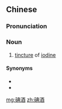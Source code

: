 ==Chinese==
{{zh-forms}}

===Pronunciation===
{{zh-pron
|m=diǎnjiǔ
|c=din2 zau2,din1 zau2
|mn=tián-chiú
|cat=n
}}

===Noun===
{{zh-noun}}

# [[tincture]] of [[iodine]]

====Synonyms====
* {{zh-l|碘酊}}
* {{zh-l|碘質}}

[[mg:碘酒]]
[[zh:碘酒]]
